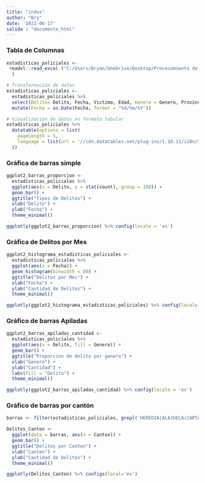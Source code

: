 ---
title: "index"
author: "Bry"
date: '2022-06-17'
salida : "documento_html"  
---

### Tabla de Columnas  
```{r # Importación de datos}
estadisticas_policiales <-
 readxl::read_excel ("C:/Users/Bryan/OneDrive/Desktop/Procesamiento de Datos/Tarea2/estaisticas_policiales_2021/estadisticaspoliciales2021.xls"
  )

# Transformación de datos 
estadisticas_policiales <-
  estadisticas_policiales %>%     
  select(Delito= Delito, Fecha, Victima, Edad, Genero = Genero, Provincia, Canton) %>%  
  mutate(Fecha = as.Date(Fecha, format = "%d/%m/%Y"))

# Visualización de datos en formato tabular
estadisticas_policiales %>%  
  datatable(options = list(
    pageLength = 5,
    language = list(url = '//cdn.datatables.net/plug-ins/1.10.11/i18n/Spanish.json')
  ))
```

### Gráfica de barras simple  

```{r ggplotly - Gráfico de barras simples}
ggplot2_barras_proporcion <-
  estadisticas_policiales %>%  
  ggplot(aes(x = Delito, y = stat(count), group = 100)) +
  geom_bar() +
  ggtitle("Tipos de Delitos") +
  xlab("Delito") +
  ylab("Fecha") +
  theme_minimal()

ggplotly(ggplot2_barras_proporcion) %>% config(locale = 'es')
```


### Gráfica de Delitos por Mes  

```{r}
ggplot2_histograma_estadisticas_policiales <-
  estadisticas_policiales %>%  
  ggplot(aes(x = Fecha)) +
  geom_histogram(binwidth = 80) + 
  ggtitle("Delitos por Mes") +
  xlab("Fecha") +
  ylab("Cantidad de Delitos") +
  theme_minimal()

ggplotly(ggplot2_histograma_estadisticas_policiales) %>% config(locale = 'es')  
```
### Gráfico de barras Apiladas  

```{r Gráfico de barras apiladas de cantidades}
ggplot2_barras_apiladas_cantidad <-
  estadisticas_policiales %>%
  ggplot(aes(x = Delito, fill = Genero)) +
  geom_bar() +
  ggtitle("Proporcion de delito por genero") +
  xlab("Genero") +
  ylab("Cantidad") +
  labs(fill = "Delito") +
  theme_minimal()

ggplotly(ggplot2_barras_apiladas_cantidad) %>% config(locale = 'es')
```


### Gráfico de barras por cantón  

```{r}
barras <- filter(estadisticas_policiales, grepl('HEREDIA|ALAJUELA|CARTAGO|SAN JOSE', Canton))

Delitos_Canton <-
  ggplot(data = barras, aes(x = Canton)) +
  geom_bar() +
  ggtitle("Delitos por Canton") +
  xlab("Canton") +
  ylab("Cantidad de Delitos") +
  theme_minimal()

ggplotly(Delitos_Canton) %>% configs(local='es')
```